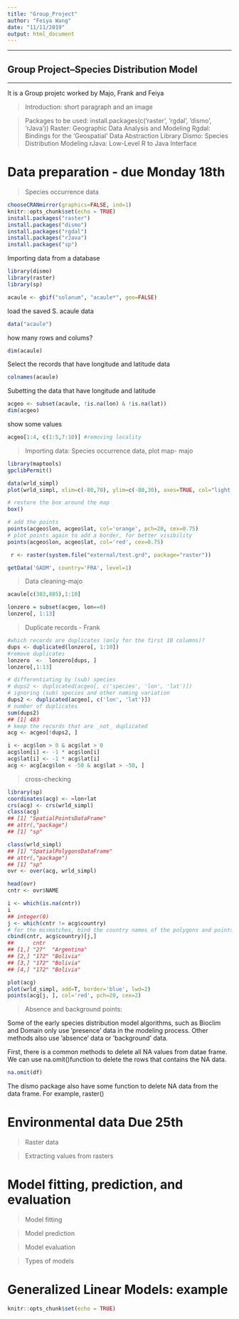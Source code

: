 ```yaml
---
title: "Group_Project"
author: "Feiya Wang"
date: "11/11/2019"
output: html_document
---
```

***
## Group Project--Species Distribution Model

***
It is a Group projetc worked by Majo, Frank and Feiya

>Introduction: short paragraph and an image

>Packages to be used: install.packages(c(’raster’, ’rgdal’, ’dismo’, ’rJava’)) 
Raster: Geographic Data Analysis and Modeling
Rgdal: Bindings for the 'Geospatial' Data Abstraction Library
Dismo: Species Distribution Modeling
rJava: Low-Level R to Java Interface

# Data preparation - due Monday 18th

>Species occurrence data

```r
chooseCRANmirror(graphics=FALSE, ind=1)
knitr::opts_chunk$set(echo = TRUE)
install.packages("raster")
install.packages("dismo")
install.packages("rgdal")
install.packages("rJava")
install.packages("sp")
```

Importing data from a database

```r
library(dismo)
library(raster)
library(sp)
```
```r
acaule <- gbif("solanum", "acaule*", geo=FALSE)
```

load the saved S. acaule data
```r
data("acaule")
```
how many rows and colums?

```r
dim(acaule)
```

Select the records that have longitude and latitude data


```r
colnames(acaule)
```


Subetting the data that have longitude and latitude


```r
acgeo <- subset(acaule, !is.na(lon) & !is.na(lat))
dim(acgeo)
```
show some values

```r
acgeo[1:4, c(1:5,7:10)] #removing locality
```

>Importing data: Species occurrence data, plot map- majo

```r
library(maptools)
gpclibPermit()
```

```r
data(wrld_simpl)
plot(wrld_simpl, xlim=c(-80,70), ylim=c(-80,30), axes=TRUE, col="light yellow")

# restore the box around the map
box()

# add the points
points(acgeo$lon, acgeo$lat, col='orange', pch=20, cex=0.75)
# plot points again to add a border, for better visibility
points(acgeo$lon, acgeo$lat, col='red', cex=0.75)
```

```r
 r <- raster(system.file("external/test.grd", package="raster"))

```

```r
getData('GADM', country='FRA', level=1)

```
>Data cleaning-majo

```r
acaule[c(303,885),1:10]
```


```r
lonzero = subset(acgeo, lon==0)
lonzero[, 1:13]
```

>Duplicate records - Frank

```r
#which records are duplicates (only for the first 10 columns)?
dups <- duplicated(lonzero[, 1:10])
#remove duplicates
lonzero  <-  lonzero[dups, ]
lonzero[,1:13]
```

```r
# differentiating by (sub) species
# dups2 <- duplicated(acgeo[, c('species', 'lon', 'lat')])
# ignoring (sub) species and other naming variation
dups2 <- duplicated(acgeo[, c('lon', 'lat')])
# number of duplicates
sum(dups2)
## [1] 483
# keep the records that are _not_ duplicated
acg <- acgeo[!dups2, ]
```

```r
i <- acg$lon > 0 & acg$lat > 0
acg$lon[i] <- -1 * acg$lon[i]
acg$lat[i] <- -1 * acg$lat[i]
acg <- acg[acg$lon < -50 & acg$lat > -50, ]
```

>cross-checking

```r
library(sp)
coordinates(acg) <- ~lon+lat
crs(acg) <- crs(wrld_simpl)
class(acg)
## [1] "SpatialPointsDataFrame"
## attr(,"package")
## [1] "sp"
```

```r
class(wrld_simpl)
## [1] "SpatialPolygonsDataFrame"
## attr(,"package")
## [1] "sp"
ovr <- over(acg, wrld_simpl)
```

```r
head(ovr)
cntr <- ovr$NAME
```

```r
i <- which(is.na(cntr))
i
## integer(0)
j <- which(cntr != acg$country)
# for the mismatches, bind the country names of the polygons and points
cbind(cntr, acg$country)[j,]
##      cntr
## [1,] "27"  "Argentina"
## [2,] "172" "Bolivia"
## [3,] "172" "Bolivia"
## [4,] "172" "Bolivia"
```

```r
plot(acg)
plot(wrld_simpl, add=T, border='blue', lwd=2)
points(acg[j, ], col='red', pch=20, cex=2)
```

>Absence and background points: 

Some of the early species distribution model algorithms, such as Bioclim and Domain only use ’presence’ data in the modeling process. Other methods also use ’absence’ data or ’background’ data.

First, there is a common methods to delete all NA values from datae frame. We can use na.omit()function to delete the rows that contains the NA data.
```r

na.omit(df)
```

The dismo package also have some function to delete NA data from the data frame.
For example, raster()
 
# Environmental data Due 25th

>Raster data

>Extracting values from rasters

# Model fitting, prediction, and evaluation
>Model fitting

>Model prediction

>Model evaluation

>Types of models

# Generalized Linear Models: example









```r
knitr::opts_chunk$set(echo = TRUE)
```


